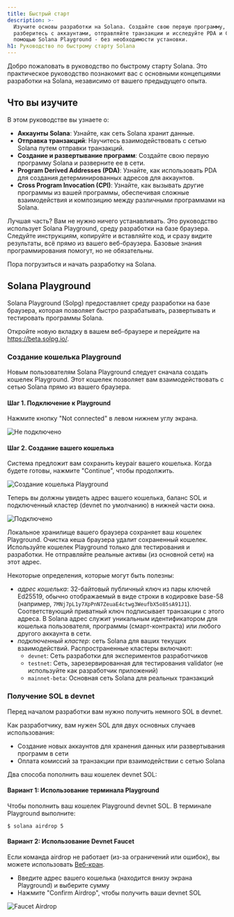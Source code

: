 ```yaml
---
title: Быстрый старт
description: >-
  Изучите основы разработки на Solana. Создайте свою первую программу,
  разберитесь с аккаунтами, отправляйте транзакции и исследуйте PDA и CPI с
  помощью Solana Playground - без необходимости установки.
h1: Руководство по быстрому старту Solana
---
```


Добро пожаловать в руководство по быстрому старту Solana. Это практическое
руководство познакомит вас с основными концепциями разработки на Solana,
независимо от вашего предыдущего опыта.

## Что вы изучите

В этом руководстве вы узнаете о:

- **Аккаунты Solana**: Узнайте, как сеть Solana хранит данные.
- **Отправка транзакций**: Научитесь взаимодействовать с сетью Solana путем
  отправки транзакций.
- **Создание и развертывание программ**: Создайте свою первую программу Solana и
  разверните ее в сети.
- **Program Derived Addresses (PDA)**: Узнайте, как использовать PDA для
  создания детерминированных адресов для аккаунтов.
- **Cross Program Invocation (CPI)**: Узнайте, как вызывать другие программы из
  вашей программы, обеспечивая сложные взаимодействия и композицию между
  различными программами на Solana.

Лучшая часть? Вам не нужно ничего устанавливать. Это руководство использует
Solana Playground, среду разработки на базе браузера. Следуйте инструкциям,
копируйте и вставляйте код, и сразу видите результаты, всё прямо из вашего
веб-браузера. Базовые знания программирования помогут, но не обязательны.

Пора погрузиться и начать разработку на Solana.

## Solana Playground

Solana Playground (Solpg) предоставляет среду разработки на базе браузера,
которая позволяет быстро разрабатывать, развертывать и тестировать программы
Solana.

Откройте новую вкладку в вашем веб-браузере и перейдите на
https://beta.solpg.io/.

<Steps>
<Step>

### Создание кошелька Playground

Новым пользователям Solana Playground следует сначала создать кошелек
Playground. Этот кошелек позволяет вам взаимодействовать с сетью Solana прямо из
вашего браузера.

#### Шаг 1. Подключение к Playground

Нажмите кнопку "Not connected" в левом нижнем углу экрана.

![Не подключено](/assets/docs/intro/quickstart/pg-not-connected.png)

#### Шаг 2. Создание вашего кошелька

Система предложит вам сохранить keypair вашего кошелька. Когда будете готовы,
нажмите "Continue", чтобы продолжить.

![Создание кошелька Playground](/assets/docs/intro/quickstart/pg-create-wallet.png)

Теперь вы должны увидеть адрес вашего кошелька, баланс SOL и подключенный
кластер (devnet по умолчанию) в нижней части окна.

![Подключено](/assets/docs/intro/quickstart/pg-connected.png)

<Callout>
  Локальное хранилище вашего браузера сохраняет ваш кошелек Playground. Очистка
  кеша браузера удалит сохраненный кошелек. Используйте кошелек Playground
  только для тестирования и разработки. Не отправляйте реальные активы (из
  основной сети) на этот адрес.
</Callout>

Некоторые определения, которые могут быть полезны:

- _адрес кошелька_: 32-байтовый публичный ключ из пары ключей Ed25519, обычно
  отображаемый в виде строки в кодировке base-58 (например,
  `7MNj7pL1y7XpPnN7ZeuaE4ctwg3WeufbX5o85sA91J1`). Соответствующий приватный ключ
  подписывает транзакции с этого адреса. В Solana адрес служит уникальным
  идентификатором для кошелька пользователя, программы (смарт-контракта) или
  любого другого аккаунта в сети.
- _подключенный кластер_: сеть Solana для ваших текущих взаимодействий.
  Распространенные кластеры включают:
  - `devnet`: Сеть разработки для экспериментов разработчиков
  - `testnet`: Сеть, зарезервированная для тестирования validator (не
    используйте как разработчик приложений)
  - `mainnet-beta`: Основная сеть Solana для реальных транзакций

</Step>
<Step>

### Получение SOL в devnet

Перед началом разработки вам нужно получить немного SOL в devnet.

Как разработчику, вам нужен SOL для двух основных случаев использования:

- Создание новых аккаунтов для хранения данных или развертывания программ в сети
- Оплата комиссий за транзакции при взаимодействии с сетью Solana

Два способа пополнить ваш кошелек devnet SOL:

#### Вариант 1: Использование терминала Playground

Чтобы пополнить ваш кошелек Playground devnet SOL. В терминале Playground
выполните:

```terminal
$ solana airdrop 5
```

#### Вариант 2: Использование Devnet Faucet

Если команда airdrop не работает (из-за ограничений или ошибок), вы можете
использовать [Веб-кран](https://faucet.solana.com/).

- Введите адрес вашего кошелька (находится внизу экрана Playground) и выберите
  сумму
- Нажмите "Confirm Airdrop", чтобы получить ваши devnet SOL

![Faucet Airdrop](/assets/docs/intro/quickstart/faucet-airdrop.gif)

</Step>
</Steps>
